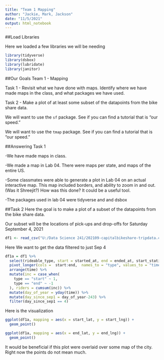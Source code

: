 ```yaml
---
title: "Team 1 Mapping"
author: "Jackie, Mark, Jackson"
date: "11/5/2021"
output: html_notebook
---
```


##Load Libraries

Here we loaded a few libraries we will be needing
```r
library(tidyverse) 
library(dsbox) 
library(lubridate)
library(janitor)
```


##Our Goals
Team 1 - Mapping

Task 1 - Revisit what we have done with maps.   Identify where we have made maps in the class, and what packages we have used. 

Task 2 - Make a plot of at least some subset of the datapoints from the bike share data.

We will want to use the  `sf` package.   See if you can find a tutorial that is "our speed."

We will want to use the `tmap` package.   See if you can find a tutorial that is "our speed."

##Answering Task 1

-We have made maps in class. 

-We made a map in Lab 04. There were maps per state, and maps of the entire US.

-Some classmates were able to generate a plot in Lab 04 on an actual interactive map. This map included borders, and ability to zoom in and out. (Was it
Shreejit?)
How was this done? It could be a useful tool.

-The packages used in lab 04 were tidyverse and and dsbox

##Task 2
Here the goal is to make a plot of a subset of the datapoints from the bike share data.

Our subset will be the locations of pick-ups and drop-offs for Saturday September 4, 2021

```r
df1 <- read_csv("U:/Data Science 241/202109-capitalbikeshare-tripdata.csv") %>% clean_names
```

Here We want to get the data filtered to just Sep 4
```r
df1a = df1 %>% 
  select(rideable_type, start = started_at, end = ended_at, start_station_name:end_lng) %>%
  pivot_longer(cols =  start:end,  names_to = "type", values_to = "time")%>%
  arrange(time) %>%
  mutate(inc = case_when(
    type == "start" ~ 1,
    type == "end" ~ -1
  ), riders = cumsum(inc)) %>%
  mutate(day_of_year = yday(time)) %>%
  mutate(day_since_sep1 = day_of_year-243) %>%
  filter(day_since_sep1 == 4)
```

Here is the visualization
```r
ggplot(df1a, mapping = aes(x = start_lat, y = start_lng)) +
  geom_point()

ggplot(df1a, mapping = aes(x = end_lat, y = end_lng)) +
  geom_point()
```
It would be beneficial if this plot were overlaid over some map of the city. Right now the points do not mean much.


